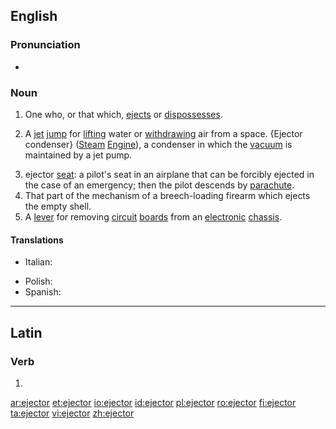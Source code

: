 ==English==

===Pronunciation===
* {{IPA|/ɪˈd͡ʒɛktɚ/|/iːˈd͡ʒɛktɚ/|lang=en}}
{{attention|en|check the second pronunciation, label it as restricted to particular varieties of English as needed}}

===Noun===
{{en-noun}}

# One who, or that which, [[eject]]s or [[dispossess]]es.
# {{context|mechanics|lang=en}} A [[jet]] [[jump]] for [[lift]]ing water or [[withdraw]]ing air from a space. {Ejector condenser} ([[steam|Steam]] [[engine|Engine]]), a condenser in which the [[vacuum]] is maintained by a jet pump.
# ejector [[seat]]: a pilot's seat in an airplane that can be forcibly ejected in the case of an emergency; then the pilot descends by [[parachute]].
# That part of the mechanism of a breech-loading firearm which ejects the empty shell.
# A [[lever]] for removing [[circuit]] [[board]]s from an [[electronic]] [[chassis]].

====Translations====
{{trans-top|ejector}}
* Italian: {{t|it|espulsore|m}}
{{trans-mid}}
* Polish: {{t|pl|wyrzutnik|m}}
* Spanish: {{t|es|eyector|m}}
{{trans-bottom}}

----

==Latin==

===Verb===
{{la-verb-form|ējector}}

# {{inflection of|ējectō||1|s|pres|pass|ind|lang=la}}

[[ar:ejector]]
[[et:ejector]]
[[io:ejector]]
[[id:ejector]]
[[pl:ejector]]
[[ro:ejector]]
[[fi:ejector]]
[[ta:ejector]]
[[vi:ejector]]
[[zh:ejector]]